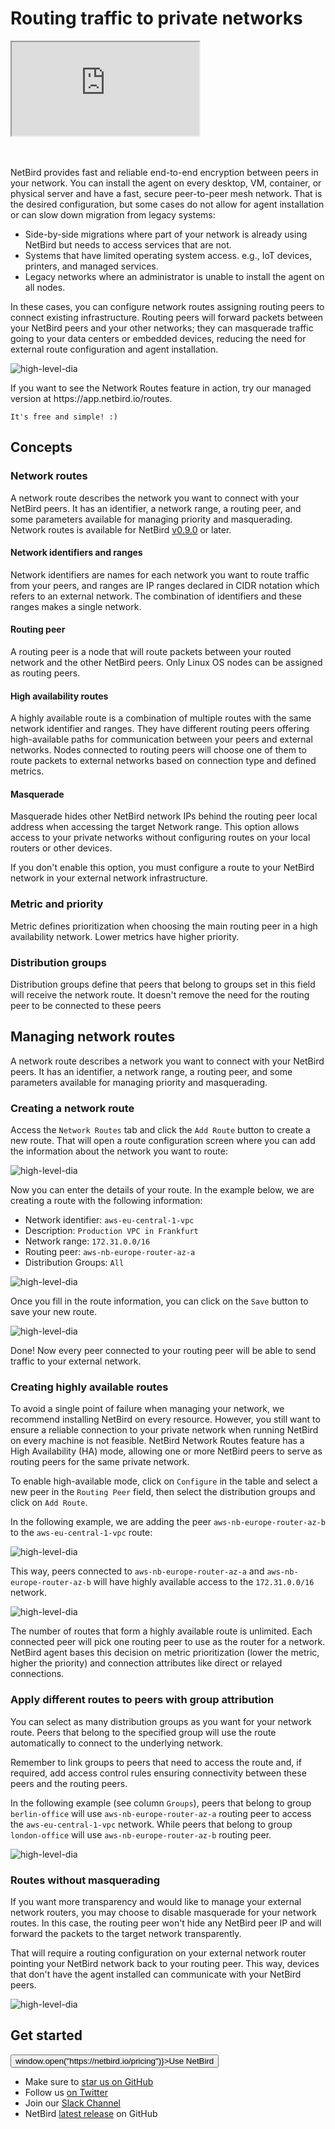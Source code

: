
# Routing traffic to private networks

<div className="videowrapper">
    <iframe src="https://www.youtube.com/embed/VQuPuBOAknQ" allow="fullscreen;"></iframe>
</div>
<br/><br/>

NetBird provides fast and reliable end-to-end encryption between peers in your network. You can install the agent on every desktop, VM, container, or physical server and have a fast, secure peer-to-peer mesh network. That is the desired configuration, but some cases do not allow for agent installation or can slow down migration from legacy systems:

- Side-by-side migrations where part of your network is already using NetBird but needs to access services that are not.
- Systems that have limited operating system access. e.g., IoT devices, printers, and managed services.
- Legacy networks where an administrator is unable to install the agent on all nodes.

In these cases, you can configure network routes assigning routing peers to connect existing infrastructure. Routing peers will forward packets between your NetBird peers and your other networks; they can masquerade traffic going to your data centers or embedded devices, reducing the need for external route configuration and agent installation.

<p>
    <img src="/docs-static/img/how-to-guides/netbird-network-routes.png" alt="high-level-dia" className="imagewrapper"/>
</p>

<Note>
    If you want to see the Network Routes feature in action, try our managed version at https://app.netbird.io/routes.

    It's free and simple! :)
</Note>

## Concepts
### Network routes
A network route describes the network you want to connect with your NetBird peers. It has an identifier, a network range, a routing peer, and some parameters available for managing priority and masquerading.
<Note>
    Network routes is available for NetBird [v0.9.0](https://github.com/netbirdio/netbird/releases) or later.
</Note>
#### Network identifiers and ranges
Network identifiers are names for each network you want to route traffic from your peers, and ranges are IP ranges declared in CIDR notation which refers to an external network. The combination of identifiers and these ranges makes a single network.
#### Routing peer
A routing peer is a node that will route packets between your routed network and the other NetBird peers.
<Note>
    Only Linux OS nodes can be assigned as routing peers.
</Note>
#### High availability routes
A highly available route is a combination of multiple routes with the same network identifier and ranges. They have different routing peers offering high-available paths for communication between your peers and external networks.
Nodes connected to routing peers will choose one of them to route packets to external networks based on connection type and defined metrics.
#### Masquerade
Masquerade hides other NetBird network IPs behind the routing peer local address when accessing the target Network range. This option allows access to your private networks without configuring routes on your local routers or other devices.

If you don't enable this option, you must configure a route to your NetBird network in your external network infrastructure.
### Metric and priority
Metric defines prioritization when choosing the main routing peer in a high availability network. Lower metrics have higher priority.

### Distribution groups
Distribution groups define that peers that belong to groups set in this field will receive the network route.
<Note>
    It doesn't remove the need for the routing peer to be connected to these peers
</Note>

## Managing network routes
A network route describes a network you want to connect with your NetBird peers. It has an identifier, a network range, a routing peer, and some parameters available for managing priority and masquerading.

### Creating a network route
Access the `Network Routes` tab and click the `Add Route` button to create a new route.
That will open a route configuration screen where you can add the information about the network you want to route:
<p>
    <img src="/docs-static/img/how-to-guides/netbird-network-routes-add-button.png" alt="high-level-dia" className="imagewrapper"/>
</p>

Now you can enter the details of your route.
In the example below, we are creating a route with the following information:

- Network identifier: `aws-eu-central-1-vpc`
- Description: `Production VPC in Frankfurt`
- Network range: `172.31.0.0/16`
- Routing peer: `aws-nb-europe-router-az-a`
- Distribution Groups: `All`

<p>
    <img src="/docs-static/img/how-to-guides/netbird-network-routes-create.png" alt="high-level-dia" className="imagewrapper"/>
</p>

Once you fill in the route information, you can click on the `Save` button to save your new route.
<p>
    <img src="/docs-static/img/how-to-guides/netbird-network-routes-saved-new.png" alt="high-level-dia" className="imagewrapper"/>
</p>
Done! Now every peer connected to your routing peer will be able to send traffic to your external network.

### Creating highly available routes
To avoid a single point of failure when managing your network, we recommend installing NetBird on every resource.
However, you still want to ensure a reliable connection to your private network when running NetBird on every machine is not feasible.
NetBird Network Routes feature has a High Availability (HA) mode,
allowing one or more NetBird peers to serve as routing peers for the same private network.

To enable high-available mode, click on `Configure` in the table and select a new peer in the `Routing Peer` field, then select the distribution groups and click on `Add Route`.

In the following example, we are adding the peer `aws-nb-europe-router-az-b` to the `aws-eu-central-1-vpc` route:

<p>
    <img src="/docs-static/img/how-to-guides/netbird-network-routes-create-ha.png" alt="high-level-dia" className="imagewrapper"/>
</p>

This way, peers connected to `aws-nb-europe-router-az-a` and `aws-nb-europe-router-az-b` will have highly available access to the `172.31.0.0/16` network.

<p>
    <img src="/docs-static/img/how-to-guides/netbird-network-routes-saved-new-ha.png" alt="high-level-dia" className="imagewrapper"/>
</p>

<Note>
    The number of routes that form a highly available route is unlimited.
    Each connected peer will pick one routing peer to use as the router for a network.
    NetBird agent bases this decision on metric prioritization (lower the metric, higher the priority) and connection attributes like direct or relayed connections.
</Note>

### Apply different routes to peers with group attribution
You can select as many distribution groups as you want for your network route.
Peers that belong to the specified group will use the route automatically to connect to the underlying network.

Remember to link groups to peers that need to access the route and, if required,
add access control rules ensuring connectivity between these peers and the routing peers.

In the following example (see column `Groups`), peers that belong to group `berlin-office` will use `aws-nb-europe-router-az-a` routing peer to access the `aws-eu-central-1-vpc` network. While peers that belong to group `london-office` will use `aws-nb-europe-router-az-b` routing peer.

<p>
    <img src="/docs-static/img/how-to-guides/netbird-network-routes-groups-attribution.png" alt="high-level-dia" className="imagewrapper"/>
</p>

### Routes without masquerading
If you want more transparency and would like to manage your external network routers, you may choose to disable masquerade for your network routes.
In this case, the routing peer won't hide any NetBird peer IP and will forward the packets to the target network transparently.

That will require a routing configuration on your external network router pointing your NetBird network back to your routing peer.
This way, devices that don't have the agent installed can communicate with your NetBird peers.

<p>
    <img src="/docs-static/img/how-to-guides/netbird-network-routes-masquerading.png" alt="high-level-dia" className="imagewrapper"/>
</p>

## Get started
<p float="center" >
    <Button name="button" className="button-5" onClick={() => window.open("https://netbird.io/pricing")}>Use NetBird</Button>
</p>

- Make sure to [star us on GitHub](https://github.com/netbirdio/netbird)
- Follow us [on Twitter](https://twitter.com/netbird)
- Join our [Slack Channel](https://join.slack.com/t/netbirdio/shared_invite/zt-vrahf41g-ik1v7fV8du6t0RwxSrJ96A)
- NetBird [latest release](https://github.com/netbirdio/netbird/releases) on GitHub

